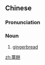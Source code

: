 {{also|姜饼}}
==Chinese==
{{zh-forms|s=姜饼}}

===Pronunciation===
{{zh-pron
|m=jiāngbǐng
|mn=kiuⁿ-piáⁿ
|cat=n
}}

===Noun===
{{zh-noun}}

# [[gingerbread]]

[[zh:薑餅]]